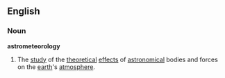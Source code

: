 ==English==
===Noun===
'''astrometeorology'''
# The [[study]] of the [[theoretical]] [[effect]]s of [[astronomical]] bodies and forces on the [[earth]]'s [[atmosphere]].